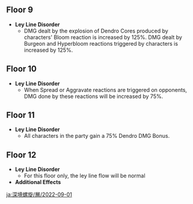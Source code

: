{{Abyssal Moon Spire
|startVersion=3.0
|start=2022-09-01
|end=2022-10-01
|prev=2022-07-16
|next=2022-10-01
|floor9Changed=1
|floor10Changed=1
|floor11Changed=1
|floor12Changed=1
}}

==Floor 9==
* '''Ley Line Disorder'''
** DMG dealt by the explosion of Dendro Cores produced by characters' Bloom reaction is increased by 125%. DMG dealt by Burgeon and Hyperbloom reactions triggered by characters is increased by 125%.
{{Domain Enemies
|level1      = 72
|target1     = Remaining challenge time longer than 60/180/300 sec.
|enemies1_1  = Hydro Slime*1;Stretchy Pyro Fungus*2;Whirling Cryo Fungus*1;Floating Hydro Fungus*2//Hydro Slime*1;Stretchy Geo Fungus*2;Whirling Electro Fungus*1;Floating Dendro Fungus*2//Winged Cryoshroom*1;Large Hydro Slime*3;Stretchy Pyro Fungus*1;Stretchy Geo Fungus*1
|enemies1_2  = Eremite Ravenbeak Halberdier*1;Eremite Crossbow*2;Eremite Linebreaker*2//Eremite Axe Vanguard*1;Eremite Linebreaker*2;Eremite Sword-Dancer*2//Eremite Desert Clearwater*1;Eremite Sword-Dancer*2;Eremite Crossbow*2
|level2      = 74
|target2     = Remaining challenge time longer than 60/180/300 sec.
|enemies2_1  = Blazing Axe Mitachurl*1;Hilichurl Berserker*1;Electro Hilichurl Grenadier*1;Cryo Hilichurl Grenadier*1//Rock Shieldwall Mitachurl*1;Geo Samachurl*1;Pyro Hilichurl Shooter*1;Cryo Hilichurl Shooter*1//Wooden Shieldwall Mitachurl*1;Wooden Shield Hilichurl Guard*2;Pyro Hilichurl Grenadier*1//Crackling Axe Mitachurl*1;Cryo Samachurl*1;Electro Hilichurl Shooter*1;Cryo Hilichurl Shooter*1
|enemies2_2  = Dendro Samachurl*1;Large Hydro Slime*2;Large Pyro Slime*2//Hydro Abyss Mage*1/{{Aura|Slowing Water}};Hydro Abyss Mage*1/{{Aura|Mist Bubble}}
|level3      = 76
|target3     = Remaining challenge time longer than 180/300/420 sec.
|enemies3_1  = Winged Dendroshroom*1;Floating Dendro Fungus*2;Whirling Electro Fungus*2//Grounded Hydroshroom;Floating Dendro Fungus*2;Whirling Electro Fungus*2
|enemies3_2  = Eremite Sunfrost*1/{{Aura|Ice Cage}};Eremite Daythunder*1/{{Aura|Lightning Bolt Matrix}};Eremite Linebreaker*1
}}

== Floor 10== 
*'''Ley Line Disorder'''
**When Spread or Aggravate reactions are triggered on opponents, DMG done by these reactions will be increased by 75%.
{{Domain Enemies
|level1      = 80
|target1     = Remaining challenge time longer than 60/180/300 sec.
|enemies1_1  = Whirling Electro Fungus*3;Floating Dendro Fungus*3//Electro Slime*3;Whirling Cryo Fungus*3//Winged Cryoshroom*1;Large Electro Slime*1;Mutant Electro Slime*1;Floating Dendro Fungus*3
|enemies1_2  = Primordial Bathysmal Vishap*2
|level2      = 82
|target2     = Remaining challenge time longer than 60/180/300 sec.
|enemies2_1  = Kairagi: Dancing Thunder*1;Kairagi: Fiery Might*1;Eremite Crossbow*3
|enemies2_2  = Electro Abyss Mage*1/{{Aura|Lightning Bolt Matrix}};Thunderhelm Lawachurl*1/{{Aura|Engulfing Storm}}
|level3      = 85
|target3     = Remaining challenge time longer than 180/300/420 sec.
|enemies3_1  = Eremite Desert Clearwater*1/{{Aura|Mist Bubble}};Eremite Sunfrost*1;Eremite Daythunder*1;Fatui Skirmisher - Pyroslinger Bracer*1;Fatui Skirmisher - Hydrogunner Legionnaire*1
|enemies3_2  = Mirror Maiden*1/{{Aura|Slowing Water}};Fatui Electro Cicin Mage*2
}}

==Floor 11==
*'''Ley Line Disorder'''
**All characters in the party gain a 75% Dendro DMG Bonus.
{{Domain Enemies
|level1      = 88
|target1     = Target defense progress greater than 20%/40%/60%
|enemies1_1  = Treasure Hoarders: Crusher*2;Treasure Hoarders: Pyro Potioneer*1;Treasure Hoarders: Electro Potioneer*1;Eremite Linebreaker*1//Treasure Hoarders: Crusher*2;Treasure Hoarders: Hydro Potioneer*1;Treasure Hoarders: Cryo Potioneer*1;Eremite Ravenbeak Halberdier*1//Eremite Daythunder*1;Eremite Crossbow*2;Eremite Axe Vanguard*1
|enemies1_2  = Wooden Shieldwall Mitachurl*1;Blazing Axe Mitachurl*1;Crackling Axe Mitachurl*1//Thunderhelm Lawachurl*1
|level2      = 90
|target2     = Remaining challenge time longer than 60/180/300 sec.
|enemies2_1  = Hydro Mimic Raptor*2;Hydro Mimic Boar*2;Hydro Mimic Frog*1//Hydro Mimic Raptor*2;Hydro Mimic Mallard*2;Hydro Mimic Finch*1//Hydro Mimic Crane*2;Hydro Mimic Crab*2;Hydro Mimic Ferret*2
|enemies2_2  = Geovishap (Pyro)*1; Geovishap (Electro)*1
|level3      = 92
|target3     = Remaining challenge time longer than 180/300/420 sec.
|enemies3_1  = Fatui Pyro Agent*1/{{Aura|Pursuing Fireball}};Eremite Crossbow*2//Fatui Skirmisher - Pyroslinger Bracer*1/{{Aura|Smoldering Flames}};Eremite Desert Clearwater*1;Eremite Daythunder*1
|enemies3_2  = Electro Regisvine*1
}}

==Floor 12== 
*'''Ley Line Disorder'''
**For this floor only, the ley line flow will be normal
*'''Additional Effects'''

{{Domain Enemies
|level1      = 95
|target1     = Remaining challenge time longer than 180/300/420 sec.
|enemies1_1  = Ruin Drake: Earthguard*2//Ruin Drake: Skywatch*1
|enemies1_2  = Fatui Skirmisher - Pyroslinger Bracer*1/{{Aura|Smoldering Flames}};Eremite Desert Clearwater*2;Eremite Crossbow*2//Fatui Skirmisher - Electrohammer Vanguard*1/{{Aura|Lightning Bolt Matrix}};Fatui Skirmisher - Pyroslinger Bracer*1/{{Aura|Pursuing Fireball}};Eremite Sunfrost*1
|level2      = 98
|target2     = Remaining challenge time longer than 180/300/420 sec.
|enemies2_1  = Mirror Maiden*1;Fatui Electro Cicin Mage*1;Eremite Crossbow*2
|enemies2_2  = Primo Geovishap (Pyro)*1
|level3      = 100
|target3     = Remaining challenge time longer than 180/300/420 sec.
|enemies3_1  = Primordial Bathysmal Vishap*1/{{Aura|Mist Bubble}};Rimebiter Bathysmal Vishap Hatchling*1;Bolteater Bathysmal Vishap Hatchling*1//Winged Cryoshroom*1/{{Aura|Freezing Filament}};Grounded Hydroshroom*1/{{Aura|Slowing Water}};Winged Dendroshroom*1
|enemies3_2  = Jadeplume Terrorshroom*1
}}

[[ja:深境螺旋/層/2022-09-01]]